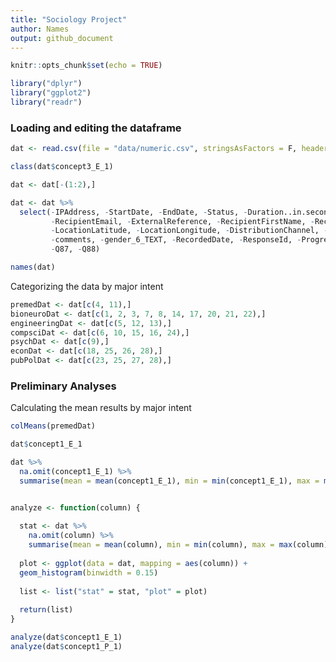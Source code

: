 ```yaml
---
title: "Sociology Project"
author: Names
output: github_document
---
```


```r
knitr::opts_chunk$set(echo = TRUE)
```

```r
library("dplyr")
library("ggplot2")
library("readr")
```

### Loading and editing the dataframe

```r
dat <- read.csv(file = "data/numeric.csv", stringsAsFactors = F, header=TRUE) 

class(dat$concept3_E_1)

dat <- dat[-(1:2),]

dat <- dat %>%
  select(-IPAddress, -StartDate, -EndDate, -Status, -Duration..in.seconds., 
         -RecipientEmail, -ExternalReference, -RecipientFirstName, -RecipientLastName, 
         -LocationLatitude, -LocationLongitude, -DistributionChannel, -UserLanguage, -Agree, 
         -comments, -gender_6_TEXT, -RecordedDate, -ResponseId, -Progress, -Finished, -Q86, 
         -Q87, -Q88)

names(dat)
```

Categorizing the data by major intent

```r
premedDat <- dat[c(4, 11),]
bioneuroDat <- dat[c(1, 2, 3, 7, 8, 14, 17, 20, 21, 22),]
engineeringDat <- dat[c(5, 12, 13),]
compsciDat <- dat[c(6, 10, 15, 16, 24),]
psychDat <- dat[c(9),]
econDat <- dat[c(18, 25, 26, 28),]
pubPolDat <- dat[c(23, 25, 27, 28),]
```

### Preliminary Analyses

Calculating the mean results by major intent

```r
colMeans(premedDat)

dat$concept1_E_1

dat %>%
  na.omit(concept1_E_1) %>%
  summarise(mean = mean(concept1_E_1), min = min(concept1_E_1), max = max(concept1_E_1), sd = sd(concept1_E_1))


analyze <- function(column) {
  
  stat <- dat %>%
    na.omit(column) %>%
    summarise(mean = mean(column), min = min(column), max = max(column), sd = sd(column))
  
  plot <- ggplot(data = dat, mapping = aes(column)) +
  geom_histogram(binwidth = 0.15)
  
  list <- list("stat" = stat, "plot" = plot)
  
  return(list)
}

analyze(dat$concept1_E_1)
analyze(dat$concept1_P_1)

```

